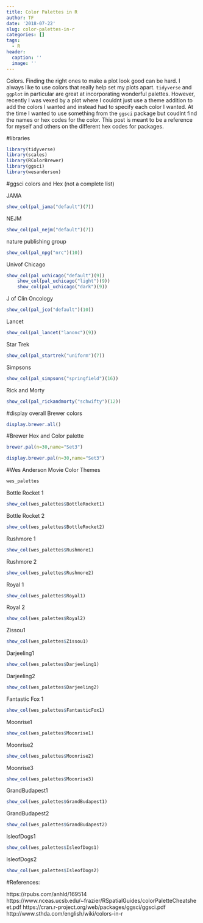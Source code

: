 ```yaml
---
title: Color Palettes in R
author: TF
date: '2018-07-22'
slug: color-palettes-in-r
categories: []
tags:
  - R
header:
  caption: ''
  image: ''
---
```


Colors. Finding the right ones to make a plot look good can be hard. I always like to use colors that really help set my plots apart. `tidyverse` and `ggplot` in particular are great at incorporating wonderful palettes. However, recently I was vexed by a plot where I couldnt just use a theme addition to add the colors I wanted and instead had to specify each color I wanted. At the time I wanted to use something from the `ggsci` package but coudlnt find the names or hex codes for the color. This post is meant to be a reference for myself and others on the different hex codes for packages.

#libraries
```r
library(tidyverse)
library(scales)
library(RColorBrewer)
library(ggsci)
library(wesanderson)
```

#ggsci colors and Hex (not a complete list)

JAMA
```r
show_col(pal_jama("default")(7))
```

NEJM
```r
show_col(pal_nejm("default")(7))
```

nature publishing group
```r
show_col(pal_npg("nrc")(10))
```

Univof Chicago
```r
show_col(pal_uchicago("default")(9))
    show_col(pal_uchicago("light")(9))
    show_col(pal_uchicago("dark")(9))
```

J of Clin Oncology
```r
show_col(pal_jco("default")(10))
```

Lancet
```r
show_col(pal_lancet("lanonc")(9))
```

Star Trek
```r
show_col(pal_startrek("uniform")(7))
```

Simpsons
```r
show_col(pal_simpsons("springfield")(16))
```

Rick and Morty
```r
show_col(pal_rickandmorty("schwifty")(12))
```

#display overall Brewer colors
```r
display.brewer.all()
```

#Brewer Hex and Color palette
```r
brewer.pal(n=30,name="Set3")
```
```r
display.brewer.pal(n=30,name="Set3")
```

#Wes Anderson Movie Color Themes
```r
wes_palettes
```

Bottle Rocket 1
```r
show_col(wes_palettes$BottleRocket1)
```

Bottle Rocket 2
```r
show_col(wes_palettes$BottleRocket2)
```

Rushmore 1
```r
show_col(wes_palettes$Rushmore1)
```

Rushmore 2
```r
show_col(wes_palettes$Rushmore2)
```

Royal 1
```r
show_col(wes_palettes$Royal1)
```

Royal 2
```r
show_col(wes_palettes$Royal2)
```

Zissou1
```r
show_col(wes_palettes$Zissou1)
```

Darjeeling1
```r
show_col(wes_palettes$Darjeeling1)
```
Darjeeling2
```r
show_col(wes_palettes$Darjeeling2)
```

Fantastic Fox 1
```r
show_col(wes_palettes$FantasticFox1)
```

Moonrise1
```r
show_col(wes_palettes$Moonrise1)
```

Moonrise2
```r
show_col(wes_palettes$Moonrise2)
```

Moonrise3
```r
show_col(wes_palettes$Moonrise3)
```

GrandBudapest1
```r
show_col(wes_palettes$GrandBudapest1)
```

GrandBudapest2
```r
show_col(wes_palettes$GrandBudapest2)
```

IsleofDogs1
```r
show_col(wes_palettes$IsleofDogs1)
```

IsleofDogs2
```r
show_col(wes_palettes$IsleofDogs2)
```

#References:

https://rpubs.com/anhld/169514
https://www.nceas.ucsb.edu/~frazier/RSpatialGuides/colorPaletteCheatsheet.pdf
https://cran.r-project.org/web/packages/ggsci/ggsci.pdf
http://www.sthda.com/english/wiki/colors-in-r